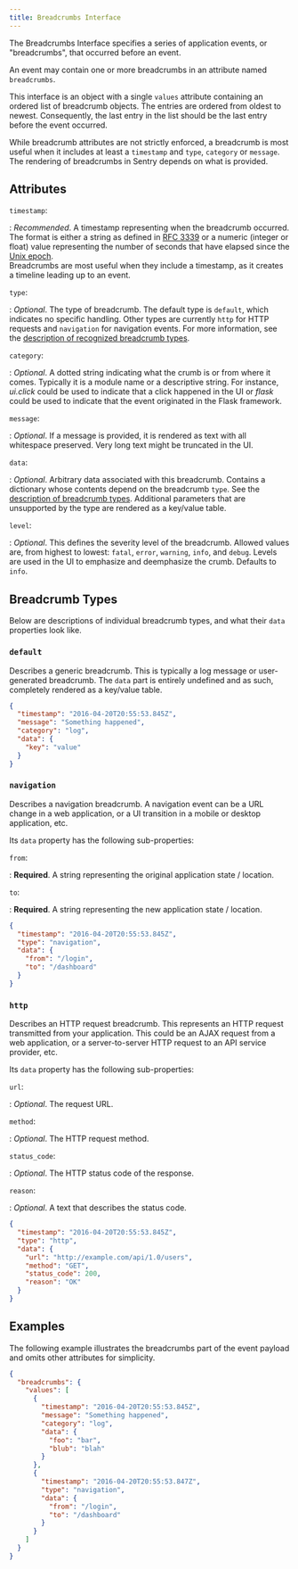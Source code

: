 ```yaml
---
title: Breadcrumbs Interface
---
```


The Breadcrumbs Interface specifies a series of application events, or
"breadcrumbs", that occurred before an event.

An <Link to="/sdk/event-payloads/overview">event</Link> may contain one or more breadcrumbs in an attribute named `breadcrumbs`.

This interface is an object with a single `values` attribute containing an
ordered list of breadcrumb objects. The entries are ordered from oldest to
newest. Consequently, the last entry in the list should be the last entry before
the event occurred.

While breadcrumb attributes are not strictly enforced, a breadcrumb is most
useful when it includes at least a `timestamp` and `type`, `category` or
`message`. The rendering of breadcrumbs in Sentry depends on what is provided.

## Attributes

`timestamp`:

: _Recommended_. A timestamp representing when the breadcrumb occurred. The
  format is either a string as defined in [RFC
  3339](https://tools.ietf.org/html/rfc3339) or a numeric (integer or float)
  value representing the number of seconds that have elapsed since the [Unix
  epoch](https://en.wikipedia.org/wiki/Unix_time).  
  Breadcrumbs are most useful when they include a timestamp, as it creates a
  timeline leading up to an event.

`type`:

: _Optional_. The type of breadcrumb. The default type is `default`, which
  indicates no specific handling. Other types are currently `http` for HTTP
  requests and `navigation` for navigation events. For more information, see the
  [description of recognized breadcrumb types](#breadcrumb-types).

`category`:

: _Optional_. A dotted string indicating what the crumb is or from where it
  comes. Typically it is a module name or a descriptive string. For instance,
  _ui.click_ could be used to indicate that a click happened in the UI or
  _flask_ could be used to indicate that the event originated in the Flask
  framework.

`message`:

: _Optional_. If a message is provided, it is rendered as text with all
  whitespace preserved. Very long text might be truncated in the UI.

`data`:

: _Optional_. Arbitrary data associated with this breadcrumb. Contains a
  dictionary whose contents depend on the breadcrumb `type`. See the
  [description of breadcrumb types](#breadcrumb-types). Additional parameters
  that are unsupported by the type are rendered as a key/value table.

`level`:

: _Optional_. This defines the severity level of the breadcrumb. Allowed values
  are, from highest to lowest: `fatal`, `error`, `warning`, `info`, and `debug`.
  Levels are used in the UI to emphasize and deemphasize the crumb. Defaults to
  `info`.

## Breadcrumb Types

Below are descriptions of individual breadcrumb types, and what their `data`
properties look like.

### `default`

Describes a generic breadcrumb. This is typically a log message or
user-generated breadcrumb. The `data` part is entirely undefined and as such,
completely rendered as a key/value table.

```json
{
  "timestamp": "2016-04-20T20:55:53.845Z",
  "message": "Something happened",
  "category": "log",
  "data": {
    "key": "value"
  }
}
```

### `navigation`

Describes a navigation breadcrumb. A navigation event can be a URL change in a
web application, or a UI transition in a mobile or desktop application, etc.

Its `data` property has the following sub-properties:

`from`:

: **Required**. A string representing the original application state / location.

`to`:

: **Required**. A string representing the new application state / location.

```json
{
  "timestamp": "2016-04-20T20:55:53.845Z",
  "type": "navigation",
  "data": {
    "from": "/login",
    "to": "/dashboard"
  }
}
```

### `http`

Describes an HTTP request breadcrumb. This represents an HTTP request
transmitted from your application. This could be an AJAX request from a web
application, or a server-to-server HTTP request to an API service provider, etc.

Its `data` property has the following sub-properties:

`url`:

: _Optional_. The request URL.

`method`:

: _Optional_. The HTTP request method.

`status_code`:

: _Optional_. The HTTP status code of the response.

`reason`:

: _Optional_. A text that describes the status code.

```json
{
  "timestamp": "2016-04-20T20:55:53.845Z",
  "type": "http",
  "data": {
    "url": "http://example.com/api/1.0/users",
    "method": "GET",
    "status_code": 200,
    "reason": "OK"
  }
}
```

## Examples

The following example illustrates the breadcrumbs part of the <Link to="/sdk/event-payloads/overview">event
payload</Link> and omits other attributes for simplicity.

```json
{
  "breadcrumbs": {
    "values": [
      {
        "timestamp": "2016-04-20T20:55:53.845Z",
        "message": "Something happened",
        "category": "log",
        "data": {
          "foo": "bar",
          "blub": "blah"
        }
      },
      {
        "timestamp": "2016-04-20T20:55:53.847Z",
        "type": "navigation",
        "data": {
          "from": "/login",
          "to": "/dashboard"
        }
      }
    ]
  }
}
```

